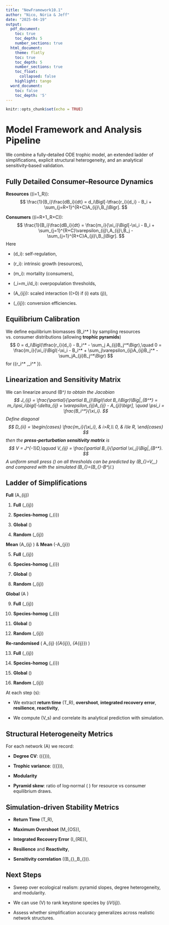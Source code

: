 ```yaml
---
title: "NewFramework10.1"
author: "Nico, Núria & Jeff"
date: "2025-04-19"
output:
  pdf_document:
    toc: true
    toc_depth: 5
    number_sections: true
  html_document:
    theme: flatly
    toc: true
    toc_depth: 5
    number_sections: true
    toc_float:
      collapsed: false
    highlight: tango
  word_document:
    toc: false
    toc_depth: '5'
---
```


```r
knitr::opts_chunk$set(echo = TRUE)
```

# Model Framework and Analysis Pipeline

We combine a fully‐detailed ODE trophic model, an extended ladder of simplifications, explicit structural heterogeneity, and an analytical sensitivity‐based validation.

## Fully Detailed Consumer–Resource Dynamics

**Resources** (\(i=1,\dots,R\)):
$$
\frac{1}{B_i}\frac{dB_i}{dt}
= d_i\Bigl[-\tfrac{r_i}{d_i} - B_i
  + \sum_{j=R+1}^{R+C}A_{ij}\,B_j\Bigr].
$$

**Consumers** (\(i=R+1,\dots,R+C\)):
$$
\frac{1}{B_i}\frac{dB_i}{dt}
= \frac{m_i}{\xi_i}\Bigl[-\xi_i - B_i
  + \sum_{j=1}^{R+C}\varepsilon_{ij}\,A_{ij}\,B_j
  - \sum_{j=1}^{R+C}A_{ji}\,B_j\Bigr].
$$
Here

- \(d_i\): self-regulation,

- \(r_i\): intrinsic growth (resources),

- \(m_i\): mortality (consumers),

- \(\xi_i=m_i/d_i\): overpopulation thresholds,

- \(A_{ij}\): scaled interaction (\(>0\) if \(i\) eats \(j\)),

- \(\varepsilon_{ij}\): conversion efficiencies.

## Equilibrium Calibration

We define equilibrium biomasses \(B_i^* \) by sampling resources vs. consumer distributions (allowing **trophic pyramids**)
$$
0 = d_i\Bigl(\tfrac{r_i}{d_i} - B_i^* - \sum_j A_{ij}B_j^*\Bigr),\quad
0 = \frac{m_i}{\xi_i}\Bigl(-\xi_i - B_i^* + \sum_j\varepsilon_{ij}A_{ij}B_j^* - \sum_jA_{ji}B_j^*\Bigr)
$$
for \(\{r_i^* ,\xi_i^* \}\).

## Linearization and Sensitivity Matrix

We can linearize around \(B^*\) to obtain the Jacobian
$$
J_{ij} = \frac{\partial}{\partial B_j}\Bigl(\dot B_i\Bigr)\Big|_{B^*}
= m_i\psi_i\bigl[-\delta_{ij} + \varepsilon_{ij}A_{ij} - A_{ji}\bigr],
\quad
\psi_i = \frac{B_i^*}{\xi_i}.
$$
Define diagonal
$$
D_{ii} = 
\begin{cases}
\frac{m_i}{\xi_i}, & i>R,\\
0, & i\le R,
\end{cases}
$$
then the **press‐perturbation sensitivity matrix** is
$$
V = J^{-1}D,\qquad
V_{ij} = \frac{\partial B_i}{\partial \xi_j}\Big|_{B^*}.
$$
A uniform small press \(\delta\xi\) on all thresholds can be predicted by \(\delta B_{\rm ana}=V\,\mathbf1\,\delta\xi,\)
and compared with the simulated \(\delta B_{\rm sim}=(B_{\rm post}-B^*)/\delta\xi.\)

## Ladder of Simplifications

**Full** \(A_{ij}\)

1. **Full** \(\varepsilon_{ij}\)  

2. **Species‑homog** \(\varepsilon_{i}\) 

3. **Global** \(\varepsilon\)  

4. **Random** \(\varepsilon_{ij}\)  

**Mean** \(A_{ij} \) & **Mean** \(-A_{ji}\)

5. **Full** \(\varepsilon_{ij}\)

6. **Species‑homog** \(\varepsilon_{i}\)  

7. **Global** \(\varepsilon\) 

8. **Random** \(\varepsilon_{ij}\)    

**Global** \(\lvert A \rvert\)

9. **Full** \(\varepsilon_{ij}\)

10. **Species‑homog** \(\varepsilon_{i}\)  

11. **Global** \(\varepsilon\) 

12. **Random** \(\varepsilon_{ij}\)   

**Re-randomised** \( A_{ij} \sim \mathcal{N}\bigl(\mu_{A_{ij}}, \sigma_{A_{ij}}\bigr) \)

13. **Full** \(\varepsilon_{ij}\) 

14. **Species‑homog** \(\varepsilon_{i}\) 

15. **Global** \(\varepsilon\) 

16. **Random** \(\varepsilon_{ij}\) 

At each step \(s\):

- We extract **return time** \(T_R\), **overshoot**, **integrated recovery error**, **resilience**, **reactivity**,

- We compute \(V_s\) and correlate its analytical prediction with simulation.

## Structural Heterogeneity Metrics

For each network \(A\) we record:

- **Degree CV**: \(\mathrm{CV}(\{\text{prey‐counts per consumer}\})\),

- **Trophic variance**: \(\mathrm{Var}(\{\text{shortest‐path lengths from basals}\})\),

- **Modularity**

- **Pyramid skew**: ratio of log‐normal \( \sigma  \) for resource vs consumer equilibrium draws.

## Simulation‑driven Stability Metrics

- **Return Time** \(T_R\),

- **Maximum Overshoot** \(M_{OS}\),

- **Integrated Recovery Error** \(I_{RE}\),

- **Resilience** and **Reactivity**,

- **Sensitivity correlation** \(\mathrm{corr}(\delta B_{\rm ana},\,\delta B_{\rm sim})\).

## Next Steps

- Sweep over ecological realism: pyramid slopes, degree heterogeneity, and modularity.

- We can use \(V\) to rank keystone species by \(\sum_i\lvert V_{ij}\rvert\).

- Assess whether simplification accuracy generalizes across realistic network structures.
